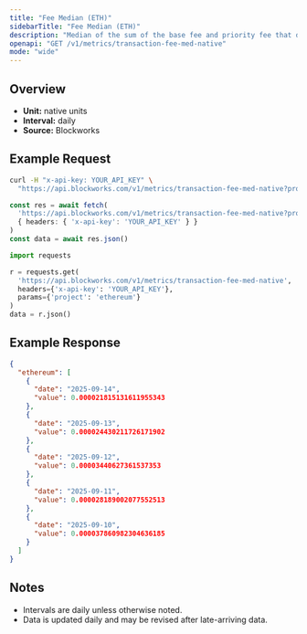 ```yaml
---
title: "Fee Median (ETH)"
sidebarTitle: "Fee Median (ETH)"
description: "Median of the sum of the base fee and priority fee that day in native chain token"
openapi: "GET /v1/metrics/transaction-fee-med-native"
mode: "wide"
---
```


## Overview

- **Unit:** native units
- **Interval:** daily
- **Source:** Blockworks

## Example Request

<CodeGroup>

```bash cURL
curl -H "x-api-key: YOUR_API_KEY" \
  "https://api.blockworks.com/v1/metrics/transaction-fee-med-native?project=ethereum"
```

```typescript TypeScript
const res = await fetch(
  'https://api.blockworks.com/v1/metrics/transaction-fee-med-native?project=ethereum',
  { headers: { 'x-api-key': 'YOUR_API_KEY' } }
)
const data = await res.json()
```

```python Python
import requests

r = requests.get(
  'https://api.blockworks.com/v1/metrics/transaction-fee-med-native',
  headers={'x-api-key': 'YOUR_API_KEY'},
  params={'project': 'ethereum'}
)
data = r.json()
```

</CodeGroup>

## Example Response

```json
{
  "ethereum": [
    {
      "date": "2025-09-14",
      "value": 0.000021815131611955343
    },
    {
      "date": "2025-09-13",
      "value": 0.000024430211726171902
    },
    {
      "date": "2025-09-12",
      "value": 0.00003440627361537353
    },
    {
      "date": "2025-09-11",
      "value": 0.000028189002077552513
    },
    {
      "date": "2025-09-10",
      "value": 0.000037860982304636185
    }
  ]
}
```

## Notes
- Intervals are daily unless otherwise noted.
- Data is updated daily and may be revised after late-arriving data.